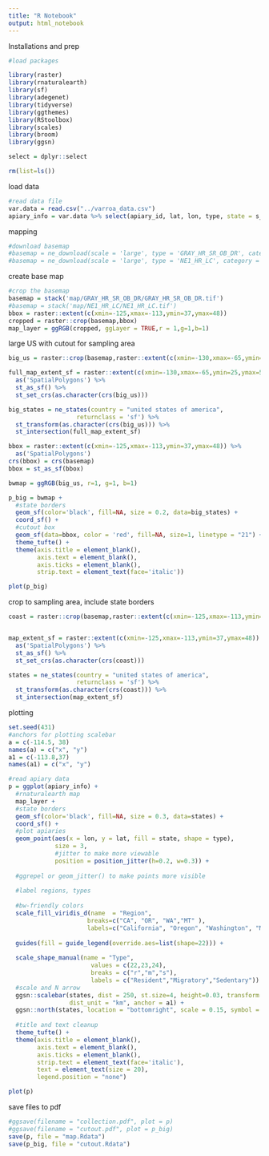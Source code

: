 ```yaml
---
title: "R Notebook"
output: html_notebook
---
```


Installations and prep


```r
#load packages

library(raster)
library(rnaturalearth)
library(sf)
library(adegenet)
library(tidyverse)
library(ggthemes)
library(RStoolbox)
library(scales)
library(broom)
library(ggsn)

select = dplyr::select

rm(list=ls())
```

load data

```r
#read data file
var.data = read.csv("../varroa_data.csv")
apiary_info = var.data %>% select(apiary_id, lat, lon, type, state = s_region) %>% distinct
```


mapping 

```r
#download basemap
#basemap = ne_download(scale = 'large', type = 'GRAY_HR_SR_OB_DR', category = 'raster', destdir = './map')
#basemap = ne_download(scale = 'large', type = 'NE1_HR_LC', category = 'raster', destdir = './map')
```

create base map
```r
#crop the basemap
basemap = stack('map/GRAY_HR_SR_OB_DR/GRAY_HR_SR_OB_DR.tif')
#basemap = stack('map/NE1_HR_LC/NE1_HR_LC.tif')
bbox = raster::extent(c(xmin=-125,xmax=-113,ymin=37,ymax=48))
cropped = raster::crop(basemap,bbox)
map_layer = ggRGB(cropped, ggLayer = TRUE,r = 1,g=1,b=1)
```

large US with cutout for sampling area
```r
big_us = raster::crop(basemap,raster::extent(c(xmin=-130,xmax=-65,ymin=25,ymax=50)))

full_map_extent_sf = raster::extent(c(xmin=-130,xmax=-65,ymin=25,ymax=50)) %>%
  as('SpatialPolygons') %>%
  st_as_sf() %>%
  st_set_crs(as.character(crs(big_us)))

big_states = ne_states(country = "united states of america", 
                   returnclass = 'sf') %>%
  st_transform(as.character(crs(big_us))) %>%
  st_intersection(full_map_extent_sf)

bbox = raster::extent(c(xmin=-125,xmax=-113,ymin=37,ymax=48)) %>%
  as('SpatialPolygons')
crs(bbox) = crs(basemap)
bbox = st_as_sf(bbox)

bwmap = ggRGB(big_us, r=1, g=1, b=1)
```

```r
p_big = bwmap +
  #state borders
  geom_sf(color='black', fill=NA, size = 0.2, data=big_states) +
  coord_sf() +
  #cutout box
  geom_sf(data=bbox, color = 'red', fill=NA, size=1, linetype = "21") +
  theme_tufte() +
  theme(axis.title = element_blank(),
        axis.text = element_blank(),
        axis.ticks = element_blank(),
        strip.text = element_text(face='italic'))

plot(p_big)
```


crop to sampling area, include state borders
```r
  
coast = raster::crop(basemap,raster::extent(c(xmin=-125,xmax=-113,ymin=37,ymax=48)))


map_extent_sf = raster::extent(c(xmin=-125,xmax=-113,ymin=37,ymax=48)) %>%
  as('SpatialPolygons') %>%
  st_as_sf() %>%
  st_set_crs(as.character(crs(coast)))

states = ne_states(country = "united states of america", 
                   returnclass = 'sf') %>%
  st_transform(as.character(crs(coast))) %>%
  st_intersection(map_extent_sf)

```

plotting

```r
set.seed(431)
#anchors for plotting scalebar
a = c(-114.5, 38)
names(a) = c("x", "y")
a1 = c(-113.8,37)
names(a1) = c("x", "y")

#read apiary data
p = ggplot(apiary_info) +
  #rnaturalearth map
  map_layer +
  #state borders
  geom_sf(color='black', fill=NA, size = 0.3, data=states) +
  coord_sf() +
  #plot apiaries
  geom_point(aes(x = lon, y = lat, fill = state, shape = type),
             size = 3,
             #jitter to make more viewable
             position = position_jitter(h=0.2, w=0.3)) +
  
  #ggrepel or geom_jitter() to make points more visible 
  
  #label regions, types
  
  #bw-friendly colors 
  scale_fill_viridis_d(name  = "Region",
                      breaks=c("CA", "OR", "WA","MT" ),
                      labels=c("California", "Oregon", "Washington", "Montana")) +
  
  guides(fill = guide_legend(override.aes=list(shape=22))) +
  
  scale_shape_manual(name = "Type",
                       values = c(22,23,24),
                       breaks = c("r","m","s"),
                       labels = c("Resident","Migratory","Sedentary")) +
  #scale and N arrow
  ggsn::scalebar(states, dist = 250, st.size=4, height=0.03, transform = T, 
                 dist_unit = "km", anchor = a1) +
  ggsn::north(states, location = "bottomright", scale = 0.15, symbol = 12, anchor = a) +
  
  #title and text cleanup
  theme_tufte() +
  theme(axis.title = element_blank(),
        axis.text = element_blank(),
        axis.ticks = element_blank(),
        strip.text = element_text(face='italic'),
        text = element_text(size = 20),
        legend.position = "none")

plot(p)
```

save files to pdf 
```r
#ggsave(filename = "collection.pdf", plot = p)
#ggsave(filename = "cutout.pdf", plot = p_big)
save(p, file = "map.Rdata")
save(p_big, file = "cutout.Rdata")
```



